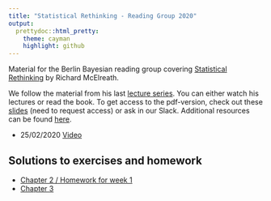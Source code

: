 ```yaml
---
title: "Statistical Rethinking - Reading Group 2020"
output:   
  prettydoc::html_pretty:
    theme: cayman
    highlight: github
---
```


Material for the Berlin Bayesian reading group covering [Statistical Rethinking](https://xcelab.net/rm/statistical-rethinking/) by Richard McElreath.

We follow the material from his last [lecture series](https://github.com/rmcelreath/statrethinking_winter2019). You can either watch his lectures or read the book. To get access to the pdf-version, check out these [slides](https://docs.google.com/presentation/d/1-dbUYuFJ5QH8ARBP_TD3-Ydy_8LL2vhCsNpdcvbbBLA/edit?usp=sharing) (need to request access) or ask in our Slack. Additional resources can be found [here](additional_resources.html).

- 25/02/2020 [Video](https://www.youtube.com/watch?v=XoVtOAN0htU&list=PLDcUM9US4XdNM4Edgs7weiyIguLSToZRI&index=2) 


## Solutions to exercises and homework

- [Chapter 2 / Homework for week 1](chapter_2/callander/homework.html)
- [Chapter 3](chapter_3/chapter3_ex.html)